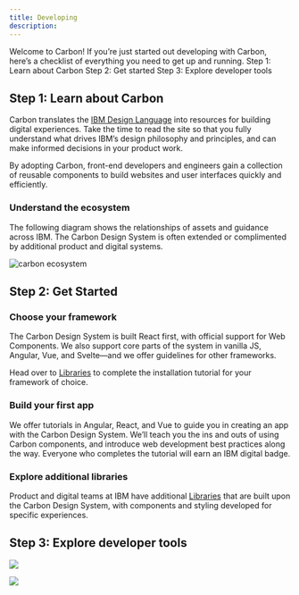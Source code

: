 ```yaml
---
title: Developing
description:
---
```


<PageDescription>
  Welcome to Carbon! If you’re just started out developing with Carbon, here’s a checklist of
  everything you need to get up and running.
</PageDescription>

<AnchorLinks>
  <AnchorLink>Step 1: Learn about Carbon</AnchorLink>
  <AnchorLink>Step 2: Get started</AnchorLink>
  <AnchorLink>Step 3: Explore developer tools</AnchorLink>
</AnchorLinks>

## Step 1: Learn about Carbon

Carbon translates the [IBM Design Language](http://www.ibm.com/design/language) into resources for
building digital experiences. Take the time to read the site so that you fully understand what
drives IBM’s design philosophy and principles, and can make informed decisions in your product work.

By adopting Carbon, front-end developers and engineers gain a collection of reusable components to
build websites and user interfaces quickly and efficiently.

### Understand the ecosystem

The following diagram shows the relationships of assets and guidance across IBM. The Carbon Design
System is often extended or complimented by additional product and digital systems.

![carbon ecosystem](/developing/carbon-ecosystem.png)

## Step 2: Get Started

### Choose your framework

The Carbon Design System is built React first, with official support for Web Components. We also
support core parts of the system in vanilla JS, Angular, Vue, and Svelte—and we offer guidelines for
other frameworks.

Head over to [Libraries](/assets/libraries) to complete the installation tutorial for your framework
of choice.

<CardGroup>
  <MiniCard title="React tutorial" href="/assets/carbon-components-react">
    <MdxIcon name="react" />
  </MiniCard>
  <MiniCard title="Web Component tutorial" href="/assets/carbon-components--web-components">
    <MdxIcon name="webcomponents" />
  </MiniCard>
  <MiniCard title="Angular tutorial" href="/assets/carbon-components-angular">
    <MdxIcon name="angular" />
  </MiniCard>
  <MiniCard title="Vue tutorial" href="/assets/carbon-components-vue">
    <MdxIcon name="vue" />
  </MiniCard>
  <MiniCard title="Svelte tutorial" href="h/assets/carbon-components-svelte">
    <MdxIcon name="svelte" />
  </MiniCard>
  <MiniCard title="Vanilla tutorial" href="/assets/carbon-components">
    <MdxIcon name="js" />
  </MiniCard>
</CardGroup>

### Build your first app

We offer tutorials in Angular, React, and Vue to guide you in creating an app with the Carbon Design
System. We’ll teach you the ins and outs of using Carbon components, and introduce web development
best practices along the way. Everyone who completes the tutorial will earn an IBM digital badge.

<CardGroup>
  <MiniCard
    title="React app tutorial"
    href="https://carbondesignsystem.com/developing/react-tutorial/overview/"
  >
    <MdxIcon name="react" />
  </MiniCard>
  <MiniCard
    title="Angular app tutorial"
    href="https://carbondesignsystem.com/developing/angular-tutorial/overview/"
  >
    <MdxIcon name="angular" />
  </MiniCard>
  <MiniCard
    title="Vue app tutorial"
    href="https://carbondesignsystem.com/developing/vue-tutorial/overview/"
  >
    <MdxIcon name="vue" />
  </MiniCard>
</CardGroup>

### Explore additional libraries

Product and digital teams at IBM have additional [Libraries](/assets/libraries) that are built upon the Carbon Design
System, with components and styling developed for specific experiences.

<CardGroup>
<Column lg={4} md={4}>
  <ResourceCard
    subTitle="IBM.com React"
    href=""
    >
<MdxIcon name="react" />
  </ResourceCard>
</Column>

<Column lg={4} md={4}>
  <ResourceCard
    subTitle="IBM.com Web Components"
    href=""
    >
<MdxIcon name="webcomponents" />
  </ResourceCard>
</Column>
</CardGroup>

## Step 3: Explore developer tools

<CardGroup>
<Column lg={4} md={4}>
  <ResourceCard
    subTitle="Carbon CodePen"
    href="http://www.codepen.io/team/carbon"
    >

<MdxIcon name="codepen" />

  </ResourceCard>
</Column>

<Column lg={4} md={4}>
  <ResourceCard
    subTitle="Carbon Devtools"
    href="https://github.com/carbon-design-system/devtools"
    >

![](/developing/carbon-devtools-extension.png)

  </ResourceCard>
</Column>

<Column lg={4} md={4}>
  <ResourceCard
    subTitle="Carbon Storybook Theme Switcher"
    href="https://www.npmjs.com/package/@carbon/storybook-addon-theme"
    >

<MdxIcon name="npm" />

  </ResourceCard>
</Column>

<Column lg={4} md={4}>
  <ResourceCard
    subTitle="Stylelint plugin Carbon tokens"
    href="https://www.npmjs.com/package/stylelint-plugin-carbon-tokens"
    >

<MdxIcon name="npm" />

  </ResourceCard>
</Column>

<Column lg={4} md={4}>
  <ResourceCard
    subTitle="Color contrast checker"
    href="https://marijohannessen.github.io/color-contrast-checker/"
    >

![](/developing/color-contrast-icon.png)

  </ResourceCard>
</Column>
</CardGroup>
